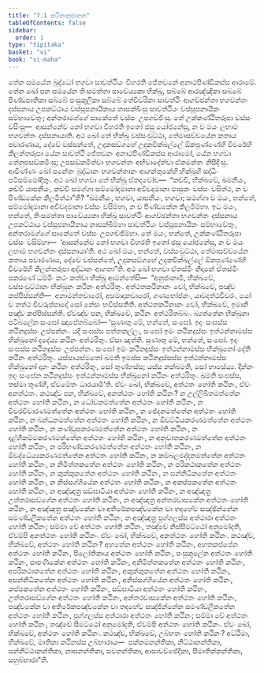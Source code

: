 ```yaml
---
title: "7.1 කථිනානුජානන"
tableOfContents: false
sidebar:
  order: 1
type: "tipitaka"
basket: "vi"
book: "vi-maha"
---
```



<DynamicBreadcrumb />

<Division number="306" book="vi-maha">

<Paragraph number="1388" book="vi-maha">
තේන සමයේන බුද්ධෝ භගවා සාවත්ථියං විහරති ජේතවනේ අනාථපිණ්ඩිකස්ස ආරාමේ. තේන ඛෝ පන සමයේන තිංසමත්තා පාවේය්‍යකා භික්ඛූ, සබ්බේ ආරඤ්ඤිකා සබ්බේ පිණ්ඩපාතිකා සබ්බේ පංසුකූලිකා සබ්බේ තේචීවරිකා සාවත්ථිං ආගච්ඡන්තා භගවන්තං දස්සනාය උපකට්ඨාය වස්සූපනායිකාය නාසක්ඛිංසු සාවත්ථියං වස්සූපනායිකං සම්භාවේතුං; අන්තරාමග්ගේ සාකේතේ වස්සං උපගච්ඡිංසු. තේ උක්කණ්ඨිතරූපා වස්සං වසිංසු—  ආසන්නේව නෝ භගවා විහරති ඉතෝ ඡසු යෝජනේසු, න ච මයං ලභාම භගවන්තං දස්සනායාති. අථ ඛෝ තේ භික්ඛූ වස්සංවුට්ඨා, තේමාසච්චයේන කතාය පවාරණාය, දේවේ වස්සන්තේ, උදකසඞ්ගහේ උදකචික්ඛල්ලේ ඕකපුණ්ණේහි චීවරේහි කිලන්තරූපා යේන සාවත්ථි ජේතවනං අනාථපිණ්ඩිකස්ස ආරාමෝ, යේන භගවා තේනුපසඞ්කමිංසු; උපසඞ්කමිත්වා භගවන්තං අභිවාදේත්වා ඒකමන්තං නිසීදිංසු. ආචිණ්ණං ඛෝ පනේතං බුද්ධානං භගවන්තානං ආගන්තුකේහි භික්ඛූහි සද්ධිං පටිසම්මෝදිතුං.
</Paragraph>

<Paragraph number="1389" book="vi-maha">
අථ ඛෝ භගවා තේ භික්ඛූ ඒතදවෝච—  “කච්චි, භික්ඛවේ, ඛමනීයං, කච්චි යාපනීයං, කච්චි සමග්ගා සම්මෝදමානා අවිවදමානා ඵාසුකං වස්සං වසිත්ථ, න ච පිණ්ඩකේන කිලමිත්ථා”ති? “ඛමනීයං, භගවා, යාපනීයං, භගවා; සමග්ගා ච මයං, භන්තේ, සම්මෝදමානා අවිවදමානා වස්සං වසිම්හා, න ච පිණ්ඩකේන කිලමිම්හා. ඉධ මයං, භන්තේ, තිංසමත්තා පාවේය්‍යකා භික්ඛූ සාවත්ථිං ආගච්ඡන්තා භගවන්තං දස්සනාය උපකට්ඨාය වස්සූපනායිකාය නාසක්ඛිම්හා සාවත්ථියං වස්සූපනායිකං සම්භාවේතුං, අන්තරාමග්ගේ සාකේතේ වස්සං උපගච්ඡිම්හා. තේ මයං, භන්තේ, උක්කණ්ඨිතරූපා වස්සං වසිම්හා—  ‘ආසන්නේව නෝ භගවා විහරති ඉතෝ ඡසු යෝජනේසු, න ච මයං ලභාම භගවන්තං දස්සනායා’ති. අථ ඛෝ මයං, භන්තේ, වස්සංවුට්ඨා, තේමාසච්චයේන කතාය පවාරණාය, දේවේ වස්සන්තේ, උදකසඞ්ගහේ උදකචික්ඛල්ලේ ඕකපුණ්ණේහි චීවරේහි කිලන්තරූපා අද්ධානං ආගතා”ති.
</Paragraph>

<Paragraph number="1390" book="vi-maha">
අථ ඛෝ භගවා ඒතස්මිං නිදානේ ඒතස්මිං පකරණේ ධම්මිං කථං කත්වා භික්ඛූ ආමන්තේසි—  “අනුජානාමි, භික්ඛවේ, වස්සංවුට්ඨානං භික්ඛූනං කථිනං අත්ථරිතුං. අත්ථතකථිනානං වෝ, භික්ඛවේ, පඤ්ච කප්පිස්සන්ති—  අනාමන්තචාරෝ, අසමාදානචාරෝ, ගණභෝජනං, යාවදත්ථචීවරං, යෝ ච තත්ථ චීවරුප්පාදෝ සෝ නේසං භවිස්සතීති. අත්ථතකථිනානං වෝ, භික්ඛවේ, ඉමානි පඤ්ච කප්පිස්සන්ති. ඒවඤ්ච පන, භික්ඛවේ, කථිනං අත්ථරිතබ්බං. බ්‍යත්තේන භික්ඛුනා පටිබලේන සංඝෝ ඤාපේතබ්බෝ—
</Paragraph>

</Division>
<Division number="307" book="vi-maha">

<Paragraph number="1391" book="vi-maha">
‘සුණාතු මේ, භන්තේ, සංඝෝ. ඉදං සංඝස්ස කථිනදුස්සං උප්පන්නං. යදි සංඝස්ස පත්තකල්ලං, සංඝෝ ඉමං කථිනදුස්සං ඉත්ථන්නාමස්ස භික්ඛුනෝ දදේය්‍ය කථිනං අත්ථරිතුං. ඒසා ඤත්ති.
</Paragraph>

<Paragraph number="1392" book="vi-maha">
සුණාතු මේ, භන්තේ, සංඝෝ. ඉදං සංඝස්ස කථිනදුස්සං උප්පන්නං. සංඝෝ ඉමං කථිනදුස්සං ඉත්ථන්නාමස්ස භික්ඛුනෝ දේති කථිනං අත්ථරිතුං. යස්සායස්මතෝ ඛමති ඉමස්ස කථිනදුස්සස්ස ඉත්ථන්නාමස්ස භික්ඛුනෝ දානං කථිනං අත්ථරිතුං, සෝ තුණ්හස්ස; යස්ස නක්ඛමති, සෝ භාසේය්‍ය.
</Paragraph>

<Paragraph number="1393" book="vi-maha">
දින්නං ඉදං සංඝේන කථිනදුස්සං ඉත්ථන්නාමස්ස භික්ඛුනෝ කථිනං අත්ථරිතුං. ඛමති සංඝස්ස, තස්මා තුණ්හී, ඒවමේතං ධාරයාමී’ති.
</Paragraph>

</Division>
<Division number="308" book="vi-maha">

<Paragraph number="1394" book="vi-maha">
ඒවං ඛෝ, භික්ඛවේ, අත්ථතං හෝති කථිනං, ඒවං අනත්ථතං. කථඤ්ච පන, භික්ඛවේ, අනත්ථතං හෝති කථිනං? න උල්ලිඛිතමත්තේන අත්ථතං හෝති කථිනං, න ධෝවනමත්තේන අත්ථතං හෝති කථිනං, න චීවරවිචාරණමත්තේන අත්ථතං හෝති කථිනං, න ඡේදනමත්තේන අත්ථතං හෝති කථිනං, න බන්ධනමත්තේන අත්ථතං හෝති කථිනං, න ඕවට්ටියකරණමත්තේන අත්ථතං හෝති කථිනං, න කණ්ඩුසකරණමත්තේන අත්ථතං හෝති කථිනං, න දළ්හීකම්මකරණමත්තේන අත්ථතං හෝති කථිනං, න අනුවාතකරණමත්තේන අත්ථතං හෝති කථිනං, න පරිභණ්ඩකරණමත්තේන අත්ථතං හෝති කථිනං, න ඕවද්ධේය්‍යකරණමත්තේන අත්ථතං හෝති කථිනං, න කම්බලමද්දනමත්තේන අත්ථතං හෝති කථිනං, න නිමිත්තකතේන අත්ථතං හෝති කථිනං, න පරිකථාකතේන අත්ථතං හෝති කථිනං, න කුක්කුකතේන අත්ථතං හෝති කථිනං, න සන්නිධිකතේන අත්ථතං හෝති කථිනං, න නිස්සග්ගියේන අත්ථතං හෝති කථිනං, න අකප්පකතේන අත්ථතං හෝති කථිනං, න අඤ්ඤත්‍ර සඞ්ඝාටියා අත්ථතං හෝති කථිනං, න අඤ්ඤත්‍ර උත්තරාසඞ්ගේන අත්ථතං හෝති කථිනං, න අඤ්ඤත්‍ර අන්තරවාසකේන අත්ථතං හෝති කථිනං, න අඤ්ඤත්‍ර පඤ්චකේන වා අතිරේකපඤ්චකේන වා තදහේව සඤ්ඡින්නේන සමණ්ඩලීකතේන අත්ථතං හෝති කථිනං, න අඤ්ඤත්‍ර පුග්ගලස්ස අත්ථාරා අත්ථතං හෝති කථිනං; සම්මා චේ අත්ථතං හෝති කථිනං, තඤ්චේ නිස්සීමට්ඨෝ අනුමෝදති, ඒවම්පි අනත්ථතං හෝති කථිනං. ඒවං ඛෝ, භික්ඛවේ, අනත්ථතං හෝති කථිනං.
</Paragraph>

</Division>
<Division number="309" book="vi-maha">

<Paragraph number="1395" book="vi-maha">
කථඤ්ච, භික්ඛවේ, අත්ථතං හෝති කථිනං? අහතේන අත්ථතං හෝති කථිනං, අහතකප්පේන අත්ථතං හෝති කථිනං, පිලෝතිකාය අත්ථතං හෝති කථිනං, පංසුකූලේන අත්ථතං හෝති කථිනං, පාපණිකේන අත්ථතං හෝති කථිනං, අනිමිත්තකතේන අත්ථතං හෝති කථිනං, අපරිකථාකතේන අත්ථතං හෝති කථිනං, අකුක්කුකතේන අත්ථතං හෝති කථිනං, අසන්නිධිකතේන අත්ථතං හෝති කථිනං, අනිස්සග්ගියේන අත්ථතං හෝති කථිනං, කප්පකතේන අත්ථතං හෝති කථිනං, සඞ්ඝාටියා අත්ථතං හෝති කථිනං, උත්තරාසඞ්ගේන අත්ථතං හෝති කථිනං, අන්තරවාසකේන අත්ථතං හෝති කථිනං, පඤ්චකේන වා අතිරේකපඤ්චකේන වා තදහේව සඤ්ඡින්නේන සමණ්ඩලීකතේන අත්ථතං හෝති කථිනං, පුග්ගලස්ස අත්ථාරා අත්ථතං හෝති කථිනං; සම්මා චේ අත්ථතං හෝති කථිනං, තඤ්චේ සීමට්ඨෝ අනුමෝදති, ඒවම්පි අත්ථතං හෝති කථිනං. ඒවං ඛෝ, භික්ඛවේ, අත්ථතං හෝති කථිනං.
</Paragraph>

</Division>
<Division number="310" book="vi-maha">

<Paragraph number="1396" book="vi-maha">
කථඤ්ච, භික්ඛවේ, උබ්භතං හෝති කථිනං? අට්ඨිමා, භික්ඛවේ, මාතිකා කථිනස්ස උබ්භාරාය—  පක්කමනන්තිකා, නිට්ඨානන්තිකා, සන්නිට්ඨානන්තිකා, නාසනන්තිකා, සවනන්තිකා, ආසාවච්ඡේදිකා, සීමාතික්කන්තිකා, සහුබ්භාරා”ති.
</Paragraph>
</Division>